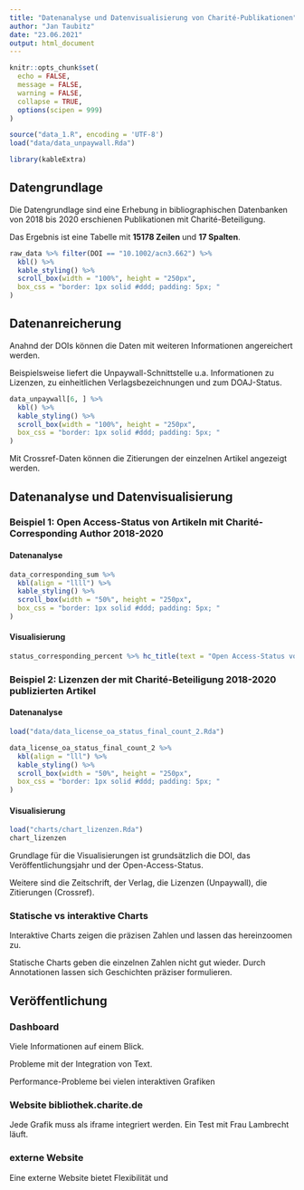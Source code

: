 ```yaml
---
title: "Datenanalyse und Datenvisualisierung von Charité-Publikationen"
author: "Jan Taubitz"
date: "23.06.2021"
output: html_document
---
```


```r
knitr::opts_chunk$set(
  echo = FALSE,
  message = FALSE,
  warning = FALSE,
  collapse = TRUE,
  options(scipen = 999)
)

source("data_1.R", encoding = 'UTF-8')
load("data/data_unpaywall.Rda")

library(kableExtra)

```

## Datengrundlage

Die Datengrundlage sind eine Erhebung in bibliographischen Datenbanken von 2018 bis 2020 erschienen Publikationen mit Charité-Beteiligung.

Das Ergebnis ist eine Tabelle mit **15178 Zeilen** und **17 Spalten**.

```r
raw_data %>% filter(DOI == "10.1002/acn3.662") %>%
  kbl() %>%
  kable_styling() %>%
  scroll_box(width = "100%", height = "250px",
  box_css = "border: 1px solid #ddd; padding: 5px; "
)
```


## Datenanreicherung

Anahnd der DOIs können die Daten mit weiteren Informationen angereichert werden.

Beispielsweise liefert die Unpaywall-Schnittstelle u.a. Informationen zu Lizenzen, zu einheitlichen Verlagsbezeichnungen und zum DOAJ-Status.

```r
data_unpaywall[6, ] %>%
  kbl() %>%
  kable_styling() %>%
  scroll_box(width = "100%", height = "250px",
  box_css = "border: 1px solid #ddd; padding: 5px; "
)
```

Mit Crossref-Daten können die Zitierungen der einzelnen Artikel angezeigt werden.


## Datenanalyse und Datenvisualisierung

### Beispiel 1: Open Access-Status von Artikeln mit Charité-Corresponding Author 2018-2020  

#### Datenanalyse
```r
data_corresponding_sum %>%
  kbl(align = "llll") %>%
  kable_styling() %>%
  scroll_box(width = "50%", height = "250px",
  box_css = "border: 1px solid #ddd; padding: 5px; "
)
```
#### Visualisierung
```r
status_corresponding_percent %>% hc_title(text = "Open Access-Status von Artikeln mit Charité-Corresponding Author")
```


### Beispiel 2: Lizenzen der mit Charité-Beteiligung 2018-2020 publizierten Artikel  

#### Datenanalyse
```r
load("data/data_license_oa_status_final_count_2.Rda")

data_license_oa_status_final_count_2 %>%
  kbl(align = "lll") %>%
  kable_styling() %>%
  scroll_box(width = "50%", height = "250px",
  box_css = "border: 1px solid #ddd; padding: 5px; "
)
```
#### Visualisierung
```r
load("charts/chart_lizenzen.Rda")
chart_lizenzen
```

Grundlage für die Visualisierungen ist grundsätzlich die DOI, das Veröffentlichungsjahr und der Open-Access-Status.

Weitere sind die Zeitschrift, der Verlag, die Lizenzen (Unpaywall), die Zitierungen (Crossref).

### Statische vs interaktive Charts



Interaktive Charts zeigen die präzisen Zahlen und lassen das hereinzoomen zu.

Statische Charts geben die einzelnen Zahlen nicht gut wieder. Durch Annotationen lassen sich Geschichten präziser formulieren.


## Veröffentlichung

### Dashboard

Viele Informationen auf einem Blick.

Probleme mit der Integration von Text.

Performance-Probleme bei vielen interaktiven Grafiken

### Website bibliothek.charite.de

Jede Grafik muss als iframe integriert werden. Ein Test mit Frau Lambrecht läuft.

### externe Website

Eine externe Website bietet Flexibilität und 

